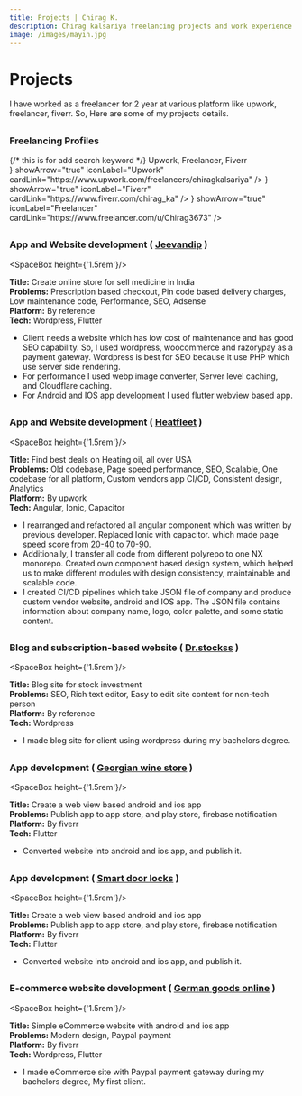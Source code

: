 ```yaml
---
title: Projects | Chirag K.
description: Chirag kalsariya freelancing projects and work experience.
image: /images/mayin.jpg
---
```



# Projects

I have worked as a freelancer for 2 year at various platform like upwork, 
freelancer, fiverr. So, Here are some of my projects details.

##

### Freelancing Profiles

<div className={styles.cardGridBox}>  {/* this is for add search keyword */}
    Upwork, Freelancer, Fiverr
</div>

<div className={styles.cardGridBox}>
    <IconCard iconComponent={<Upwork />} showArrow="true" iconLabel="Upwork" cardLink="https://www.upwork.com/freelancers/chiragkalsariya" />
    <IconCard iconComponent={<Fiverr />} showArrow="true" iconLabel="Fiverr" cardLink="https://www.fiverr.com/chirag_ka" />
    <IconCard iconComponent={<Freelancer />} showArrow="true" iconLabel="Freelancer" cardLink="https://www.freelancer.com/u/Chirag3673" />
</div>

##

### App and Website development ( [Jeevandip](https://jeevandip.com) )

<SpaceBox height={'1.5rem'}/>

<ImageBox src="/images/jeevandip.png" alt="Jeevandip" />

**Title:** Create online store for sell medicine in India
\
**Problems:** Prescription based checkout, Pin code based delivery charges, Low maintenance code, Performance, SEO, Adsense
\
**Platform:** By reference
\
**Tech:** Wordpress, Flutter

- Client needs a website which has low cost of maintenance and has good SEO capability. 
So, I used wordpress, woocommerce and razorypay as a payment gateway. 
Wordpress is best for SEO because it use PHP which use server side rendering.
- For performance I used webp image converter, Server level caching, and Cloudflare caching.
- For Android and IOS app development I used flutter webview based app.

##

### App and Website development ( [Heatfleet](https://Heatfleet.com) )

<SpaceBox height={'1.5rem'}/>

<ImageBox src="/images/heatfleet.png" alt="Heatfleet" />

**Title:** Find best deals on Heating oil, all over USA
\
**Problems:** Old codebase, Page speed performance, SEO, 
Scalable, One codebase for all platform, Custom vendors app CI/CD, 
Consistent design, Analytics
\
**Platform:** By upwork
\
**Tech:** Angular, Ionic, Capacitor

- I rearranged and refactored all angular component which was written by previous developer. 
Replaced Ionic with capacitor. which made page speed 
score from [20-40 to 70-90](https://pagespeed.web.dev/analysis/https-heatfleet-com/90oxlselnw?form_factor=mobile).
- Additionally, I transfer all code from different polyrepo to one NX monorepo. 
Created own component based design system, which helped us to make different modules 
with design consistency, maintainable and scalable code.
- I created CI/CD pipelines which take JSON file of company and produce custom 
vendor website, android and IOS app. The JSON file contains information about 
company name, logo, color palette, and some static content.

##

### Blog and subscription-based website ( [Dr.stockss](https://drstockss.in) )

<SpaceBox height={'1.5rem'}/>

<ImageBox src="/images/dr-stockss.png" alt="dr stockss" />

**Title:** Blog site for stock investment
\
**Problems:** SEO, Rich text editor, Easy to edit site content for non-tech person
\
**Platform:** By reference
\
**Tech:** Wordpress

- I made blog site for client using wordpress during my bachelors degree.

##

### App development ( [Georgian wine store](https://play.google.com/store/apps/details?id=com.georgianwinestore&hl=en&gl=US&pli=1) )

<SpaceBox height={'1.5rem'}/>

<ImageBox src="/images/georgian-wine-store.png" alt="Georgian wine store" />

**Title:** Create a web view based android and ios app
\
**Problems:** Publish app to app store, and play store, firebase notification
\
**Platform:** By fiverr
\
**Tech:** Flutter

- Converted website into android and ios app, and publish it.

##

### App development ( [Smart door locks](https://apps.apple.com/us/app/smart-doors-locks/id1672957790) )

<SpaceBox height={'1.5rem'}/>

<ImageBox src="/images/smart-door-locks.png" alt="Smart door locks" />

**Title:** Create a web view based android and ios app
\
**Problems:** Publish app to app store, and play store, firebase notification
\
**Platform:** By fiverr
\
**Tech:** Flutter

- Converted website into android and ios app, and publish it.

##

### E-commerce website development ( [German goods online](https://www.german-goods.online) )

<SpaceBox height={'1.5rem'}/>

<ImageBox src="/images/german-goods-online.png" alt="German goods online" />

**Title:** Simple eCommerce website with android and ios app
\
**Problems:** Modern design, Paypal payment
\
**Platform:** By fiverr
\
**Tech:** Wordpress, Flutter

- I made eCommerce site with Paypal payment gateway during my bachelors degree, My first client.